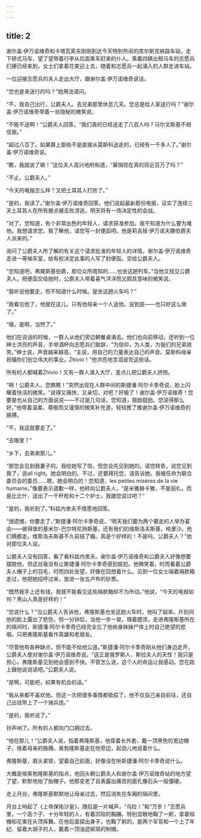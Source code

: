 ```yaml
---
---
---
```

title: 2
---




谢尔盖·伊万诺维奇和卡塔瓦索夫刚刚到达今天特别热闹的库尔斯克铁路车站，走下轿式马车，望了望带着行李从后面乘车赶来的仆人。乘着四辆出租马车的志愿兵们便已经来到，女士们拿着花束迎上去，随着和志愿兵一起涌入的人群走进车站。

一位迎接志愿兵的夫人走出大厅，跟谢尔盖·伊万诺维奇说话。

“您也是来送行的吗？”她用法语问。

“不，我自己出行，公爵夫人。去兄弟那里休息几天。您总是给人家送行吗？”谢尔盖·伊万诺维奇带着一丝隐秘的微笑说。

“不能不送啊！”公爵夫人回答，“我们真的已经送走了八百人吗？马尔文斯基不相信我。”

“超过八百了。如果算上那些不是直接从莫斯科送走的，已经有一千多人了。”谢尔盖·伊万诺维奇说。

“瞧，我就说了嘛！”这位夫人高兴地附和道，“募捐现在真的将近百万了吗？”

“不止，公爵夫人。”

“今天的电报怎么样？又把土耳其人打败了。”

“是的，我读了。”谢尔盖·伊万诺维奇回答。他们说起最新那份电报，证实了连续三天土耳其人在所有据点被击败溃逃，明天将有一场决定性的会战。

“对了，您知道，有个非常出色的年轻人，请求获准参加。我不知道为什么要为难他。我想请求您，我了解他，请您写一封便函吧。他是莉吉娅·伊万诺夫娜伯爵夫人派来的。”

询问了公爵夫人所了解的有关这个请求批准的年轻人的详情，谢尔盖·伊万诺维奇走进一等候车室，给有权决定此事的人写了封便函，交给公爵夫人。

“您知道吧，弗隆斯基伯爵，那位众所周知的……也坐这趟列车。”当他又找见公爵夫人，把便函交给她时，公爵夫人带着喜气洋洋而又颇具意味的微笑说。

“我听说他要走，但不知道什么时候。是坐这趟火车吗？”

“我看见他了，他就在这儿。只有他母亲一个人送他。说到底——也只好这么做了。”

“哦，是啊，当然了。”

他们在说话的时候，一群人从他们旁边朝餐桌涌去。他们也向前移动，还听到一位绅士洪亮的声音，手举酒杯向志愿兵们致辞，“为信仰，为人类，为我们的兄弟效劳。”绅士说，声音越来越高，“主说，用自己的力量表达自己的声音。莫斯科母亲祝福你们创立伟大的事业。Zhivio！”他洪亮地含泪说完这些话。

所有的人都喊着Zhivio！又有一群人涌入大厅，差点儿把公爵夫人挤倒。

“啊！公爵夫人，您瞧瞧！”突然出现在人群中间的斯捷潘·阿尔卡季奇说，脸上闪耀着快活的微笑。“说得又痛快，又亲切，对吧？好极了！谢尔盖·伊万诺维奇！您要是也从自己的方面说说——不过是几句话，您知道，鼓励鼓励。您说得那么好。”他带着温柔、尊敬而又谨慎的微笑补充道，轻轻推了推谢尔盖·伊万诺维奇的胳膊。

“不，我这就要走了。”

“去哪里？”

“乡下，去弟弟那儿。”

“那您会见到我妻子的。我给她写了信，但您会先见到她的。请您转告，说您见到我了，说all right。她会明白的。不过，还要拜托您，请告诉她，我被任命为联合委员会的委员……嗯，她会明白的！您知道，les petites misères de la vie humaine，”像要表示道歉一样，他转向公爵夫人，“是米雅赫卡雅，不是丽扎，而是比比什，送出了一千杆枪和十二个护士。我跟您说过吧？”

“是的，我听到了。”科兹内舍夫不情愿地回答。

“很遗憾，你要走了，”斯捷潘·阿尔卡季奇说，“明天我们要为两个要走的人举办宴会——彼得堡的基米尔-巴尔特尼扬斯基，还有我们的维斯洛夫斯基，格里沙。他们俩都走。维斯洛夫斯基不久前结了婚。真是个好样的！不是吗，公爵夫人？”他对那位夫人说。

公爵夫人没有回答，看了看科兹内舍夫。谢尔盖·伊万诺维奇和公爵夫人好像想要摆脱他，但这丝毫没有让斯捷潘·阿尔卡季奇感到尴尬。他微笑着，时而看着公爵夫人帽子上的羽毛，时而四处张望，好像在回想着什么。见到一位女士端着捐款箱走过，他把她招呼过来，放进一张五卢布的钞票。

“既然我手上还有钱，我就不能看见这些捐款箱却不为所动。”他说，“今天的电报如何？黑山人真是好样的！”

“您说什么？”当公爵夫人告诉他，弗隆斯基也坐这趟火车时，他叫了起来。片刻间他的脸上露出了悲伤，但一分钟后，当他一步一晃，理着腮须，走进弗隆斯基所在的隔间时，斯捷潘·阿尔卡季奇已经完全忘了他俯身妹妹尸体上时自己绝望的悲咽，只把弗隆斯基看作英雄和老朋友。

“尽管他有各种缺点，但不能不给他公道。”斯捷潘·阿尔卡季奇刚从他们身边走开，公爵夫人便对谢尔盖·伊万诺维奇说。“这正是俄罗斯人、斯拉夫人的天性！我只是担心，弗隆斯基见到他会感到不快。不管怎么说，这个人的命运让我感动。您在路上跟他说说话吧。”公爵夫人说。

“是啊，可能吧，如果有机会的话。”

“我从来都不喜欢他。但这一次把很多事情都抵偿了。他不仅自己亲自前往，还自己出钱带上了一个骑兵连。”

“是的，我听说了。”

铃声响了。所有的人都向门口拥过去。

“他在那儿！”公爵夫人说，指着弗隆斯基，他穿着长外套，戴一顶黑色的宽边帽子，挽着母亲的胳膊。奥勃隆斯基走在他旁边，起劲儿地说着什么。

弗隆斯基，眉头紧锁，望着自己前面，好像没在听斯捷潘·阿尔卡季奇说什么。

大概是按奥勃隆斯基的指点，他回头朝公爵夫人和谢尔盖·伊万诺维奇站的地方望了望，默默地抬了抬帽子。他那变老了且表露出痛苦的面孔像石头一般僵硬。

走上月台，弗隆斯基默默地让母亲过去，然后消失在车厢的隔间里。

月台上响起了《上帝保佑沙皇》，随后是一片喊声，“乌拉！”和“万岁！”志愿兵里，一个高个子、十分年轻的人，有着凹陷的胸脯，特别显眼地鞠了一躬，拿着毡帽和花束在头顶挥舞。在他后面探出身子，也鞠了躬的，是两个军官和一个上了年纪、留着大胡子的人，戴着一顶油迹斑斑的制帽。